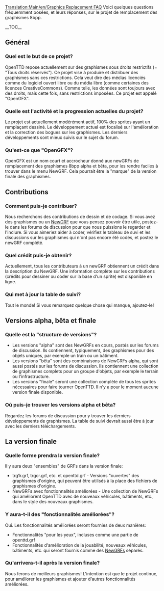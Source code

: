 [[Translation:Main/en/Graphics Replacement FAQ]]
{{en/-}}
{{Template:8bpp Graphics Replacement/Fr}}
Voici quelques questions fréquemment posées, et leurs réponses, sur le projet de remplacement des graphismes 8bpp.
{{fr/Note|Pour poser une question ou discuter du remplacement des graphismes ou de fonctionnalités avancée,s merci d'utiliser le [http://www.tt-forums.net/viewtopic.php?f&#61;36&t&#61;35310 sujet du forum]. Pour discuter de cette page, merci d'utiliser la [[Archive/en/{{PAGENAME}}|page de discussion]].}}

__TOC__

==Général==
===Quel est le but de ce projet?===
OpenTTD repose actuellement sur des graphismes sous droits restrictifs (= "Tous droits réservés"). Ce projet vise à produire et distribuer des graphismes sans ces restrictions. Cela veut dire des médias licenciés comme du logiciel ouvert libre ou du média libre (comme certaines des licences CreativeCommons). Comme telle, les données sont toujours avec des droits, mais cette fois, sans restrictions imposées. Ce projet est appelé "OpenGFX".

===Quelle est l'activité et la progression actuelles du projet?===
Le projet est actuellement modérément actif, 100% des sprites ayant un remplaçant dessiné. Le développement actuel est focalisé sur l'amélioration et la correction des bogues sur les graphismes. Les derniers développements sont mieux suivis sur le sujet du forum.

===Qu'est-ce que "OpenGFX"?===
OpenGFX est un nom court et accrocheur donné aux newGRFs de remplacement des graphismes 8bpp alpha et bêta, pour les rendre faciles à trouver dans le menu NewGRF. Cela pourrait être la "marque" de la version finale des graphismes.

==Contributions==
===Comment puis-je contribuer?===
Nous recherchons des contributions de dessin et de codage. Si vous avez des graphismes ou un [[Main/fr/NewGRF|NewGRF]] que vous pensez pouvoir être utile, postez-le dans les forums de discussion pour que nous puissions le regarder et l'inclure. Si vous aimeriez aider à coder, vérifiez le tableau de suvi et les discussions sur les graphismes qui n'ont pas encore été codés, et postez le newGRF complété.

===Quel crédit puis-je obtenir?===
Actuellement, tous les contributeurs à un newGRF obtiennent un crédit dans la description du NewGRF. Une information complète sur les contributions (crédits pour dessiner ou coder sur la base d'un sprite) est disponible en ligne.

===Qui met à jour la table de suivi?===
Tout le monde! Si vous remarquez quelque chose qui manque, ajoutez-le!

==Versions alpha, bêta et finale==
===Quelle est la "structure de versions"?===
*Les versions "alpha" sont des NewGRFs en cours, postés sur les forums de discussion. Ils contiennent, typiquement, des graphismes pour des objets uniques, par exemple un train ou un bâtiment.
*Les versions "bêta" sont des combinaisons de NewGRFs alpha, qui sont aussi postés sur les forums de discussion. Ils contiennent une collection de graphismes complets pour un groupe d'objets, par exemple le terrain ou l'infrastructure.
*Les versions "finale" seront une collection complète de tous les sprites nécessaires pour faire tourner OpenTTD. Il n'y a pour le moment aucune version finale disponible.

===Où puis-je trouver les versions alpha et bêta?===
Regardez les forums de discussion pour y trouver les derniers développements de graphismes. La table de suivi devrait aussi être à jour avec les derniers téléchargements.

==La version finale==
===Quelle forme prendra la version finale?===
Il y aura deux "ensembles" de GRFs dans la version finale:
*trg1r.grf, trgcr.grf, etc. et openttd.grf - Versions "ouvertes" des graphismes d'origine, qui peuvent être utilisés à la place des fichiers de graphismes d'origine.
*NewGRFs avec fonctionnalités améliorées - Une collection de NewGRFs qui améliorent OpenTTD avec de nouveaux véhicules, bâtiments, etc., dans le style des nouveaux graphismes.



===Y aura-t-il des "fonctionnalités améliorées"?===
Oui. Les fonctionnalités améliorées seront fournies de deux manières:
*Fonctionnalités "pour les yeux", incluses comme une partie de openttd.grf
*Fonctionnalités d'amélioration de la jouabilité, nouveaux véhicules, bâtiments, etc. qui seront fournis comme des [[Main/fr/NewGRF|NewGRFs]] séparés.

===Qu'arrivera-t-il après la version finale?===
Nous ferons de meilleurs graphismes! L'intention est que le projet continue, pour améliorer les graphismes et ajouter d'autres fonctionnalités améliorées.
